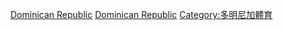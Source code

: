 [[Category:各國羽毛球|Dominican Republic]]
[[Category:北美洲羽毛球|Dominican Republic]]
[[Category:多明尼加體育|Category:多明尼加體育]]